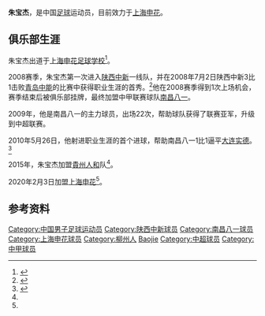 {{Football player infobox
| playername = 朱宝杰
| fullname = 朱宝杰
| englishfullname = Zhu Baojie
| countryofbirth = {{CHN}} 
| cityofbirth = [[广西壮族自治区|广西壮族自治区]][[柳州市|柳州市]]
| dateofbirth = {{birth date and age|1989|8|11}}
| height = {{height|m=1.80}}
| position = 中场
| currentclub = [[上海申花|上海申花]]
| clubnumber = 
| youthyears1 = 1997–2001
| youthclubs1 = 柳州市体校
| youthyears2 = 2001–2007
| youthclubs2 = [[上海申花足球学校|上海申花足球学校]]
| years1 = 2008
| clubs1 = [[陕西中新|陕西中新]]
| caps1  = 1     | goals1 = 0
| years2 = 2009–2013
| clubs2 = [[上海申鑫|上海申鑫]]
| caps2  = 97    | goals2 = 2
| years3 = 2014
| clubs3 = [[广州富力|广州富力]]
| caps3  = 16    | goals3 = 0
| years4 = 2015–2020
| clubs4 = [[北京人和|北京人和]]
| caps4  =  102    | goals4 = 6
| years5 = 2020–
| clubs5 = [[上海申花|上海申花]]
| caps5  =      | goals5 = 
| nationalyears1=
| nationalteam1=
| nationalcaps1= | nationalgoals1 = 
| pcupdate = 2015年11月1日
| ntupdate =
}}
'''朱宝杰'''{{BD|1989年|8月11日|||Zhu Baojie}}，是中国[[足球|足球]]运动员，目前效力于[[上海申花|上海申花]]。

==俱乐部生涯==
朱宝杰出道于[[上海申花足球学校|上海申花足球学校]]<ref name=zhuan>{{cite news |title=大手笔 申花队一口气引进3名强援 |url=http://www.bjd.com.cn/a/202002/03/WS5e37fe96e4b002ffe9940b7f.html |accessdate=2020-02-03 |archive-date=2020-02-03 |archive-url=https://web.archive.org/web/20200203115947/http://www.bjd.com.cn/a/202002/03/WS5e37fe96e4b002ffe9940b7f.html |dead-url=no }}</ref>。

2008赛季，朱宝杰第一次进入[[陕西中新|陕西中新]]一线队，并在2008年7月2日陕西中新3比1击败[[青岛中能|青岛中能]]的比赛中获得职业生涯的首秀。<ref>{{Cite web |url=http://sports.sohu.com/20080702/n257890040.shtml |title=王鹏维森特齐发威 青岛1-3陕西6轮不胜 |access-date=2013-08-15 |archive-date=2016-02-15 |archive-url=https://web.archive.org/web/20160215055433/http://sports.sohu.com/20080702/n257890040.shtml |dead-url=no }}</ref>他在2008赛季得到1次上场机会，赛季结束后被俱乐部挂牌，最终加盟中甲联赛球队[[南昌八一|南昌八一]]。

2009年，他是南昌八一的主力球员，出场22次，帮助球队获得了联赛亚军，升级到中超联赛。

2010年5月26日，他射进职业生涯的首个进球，帮助南昌八一1比1逼平[[大连实德|大连实德]]。<ref>{{Cite web |url=http://sports.qq.com/a/20100526/001138.htm |title=南昌主场1-1大连 王选宏闪电破门朱宝杰扳平 |access-date=2013-08-15 |archive-date=2011-08-25 |archive-url=https://web.archive.org/web/20110825115228/http://sports.qq.com/a/20100526/001138.htm |dead-url=no }}</ref>

2015年，朱宝杰加盟[[貴州人和|貴州人和]]队<ref name=zhuan/>。

2020年2月3日加盟[[上海申花|上海申花]]<ref name=zhuan/>。

==参考资料==
{{Reflist}}

{{2010年中超分类名单南昌}}
{{2011年中超分类名单南昌}}
{{2012年中超分类名单南昌}}
{{2013年中超分类名单上海申鑫}}
{{2014年中超分类名单广州富力}}
{{2015年中超分类名单贵州}}
{{2016年中甲分类名单北京人和}}
{{2017年中甲分类名单北京人和}}
{{2018年中超分类名单北京人和}}
{{2019年中超分类名单北京人和}}

{{DEFAULTSORT:ZHU Baojie}}
[[Category:中国男子足球运动员|Category:中国男子足球运动员]]
[[Category:陕西中新球员|Category:陕西中新球员]]
[[Category:南昌八一球员|Category:南昌八一球员]]
[[Category:上海申花球员|Category:上海申花球员]]
[[Category:柳州人|Category:柳州人]]
[[Category:朱姓|Baojie]]
[[Category:中超球员|Category:中超球员]]
[[Category:中甲球员|Category:中甲球员]]